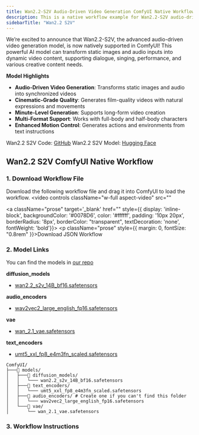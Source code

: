 ```yaml
---
title: Wan2.2-S2V Audio-Driven Video Generation ComfyUI Native Workflow Example
description: This is a native workflow example for Wan2.2-S2V audio-driven video generation in ComfyUI.
sidebarTitle: "Wan2.2 S2V"
---
```



We’re excited to announce that Wan2.2-S2V, the advanced audio-driven video generation model, is now natively supported in ComfyUI! This powerful AI model can transform static images and audio inputs into dynamic video content, supporting dialogue, singing, performance, and various creative content needs.

**Model Highlights**
- **Audio-Driven Video Generation**: Transforms static images and audio into synchronized videos
- **Cinematic-Grade Quality**: Generates film-quality videos with natural expressions and movements
- **Minute-Level Generation**: Supports long-form video creation
- **Multi-Format Support**: Works with full-body and half-body characters
- **Enhanced Motion Control**: Generates actions and environments from text instructions

Wan2.2 S2V Code: [GitHub](https://github.com/aigc-apps/VideoX-Fun)
Wan2.2 S2V Model: [Hugging Face](https://huggingface.co/Wan-AI/Wan2.2-S2V-14B)


## Wan2.2 S2V ComfyUI Native Workflow

<UpdateReminder/>

### 1. Download Workflow File

Download the following workflow file and drag it into ComfyUI to load the workflow.
<video
  controls
  className="w-full aspect-video"
  src=""
></video>

<a className="prose"  target='_blank'  href="" style={{ display: 'inline-block', backgroundColor: '#0078D6', color: '#ffffff', padding: '10px 20px', borderRadius: '8px', borderColor: "transparent", textDecoration: 'none', fontWeight: 'bold'}}>
    <p className="prose" style={{ margin: 0, fontSize: "0.8rem" }}>Download JSON Workflow</p>
</a>

### 2. Model Links

You can find the models in [our repo](https://huggingface.co/Comfy-Org/Wan_2.2_ComfyUI_Repackaged)

**diffusion_models**       
- [wan2.2_s2v_14B_bf16.safetensors](https://huggingface.co/Comfy-Org/Wan_2.2_ComfyUI_Repackaged/resolve/main/split_files/diffusion_models/wan2.2_s2v_14B_bf16.safetensors)

**audio_encoders**
- [wav2vec2_large_english_fp16.safetensors](https://huggingface.co/Comfy-Org/Wan_2.2_ComfyUI_Repackaged/resolve/main/split_files/audio_encoders/wav2vec2_large_english_fp16.safetensors)

**vae**
- [wan_2.1_vae.safetensors](https://huggingface.co/Comfy-Org/Wan_2.2_ComfyUI_Repackaged/resolve/main/split_files/vae/wan_2.1_vae.safetensors)

**text_encoders**   
- [umt5_xxl_fp8_e4m3fn_scaled.safetensors](https://huggingface.co/Comfy-Org/Wan_2.1_ComfyUI_repackaged/resolve/main/split_files/text_encoders/umt5_xxl_fp8_e4m3fn_scaled.safetensors)


```
ComfyUI/
├───📂 models/
│   ├───📂 diffusion_models/
│   │   └─── wan2.2_s2v_14B_bf16.safetensors
│   ├───📂 text_encoders/
│   │   └─── umt5_xxl_fp8_e4m3fn_scaled.safetensors 
│   ├───📂 audio_encoders/ # Create one if you can't find this folder
│   │   └─── wav2vec2_large_english_fp16.safetensors 
│   └───📂 vae/
│       └── wan_2.1_vae.safetensors
```


### 3. Workflow Instructions
